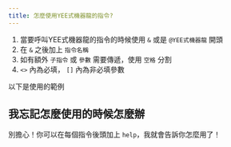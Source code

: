 ---
title: 怎麼使用YEE式機器龍的指令?
---


1. 當要呼叫YEE式機器龍的指令的時候使用 `&` 或是 `@YEE式機器龍` 開頭
2. 在 `&` 之後加上 `指令名稱`
3. 如有額外 `子指令` 或 `參數` 需要傳遞，使用 `空格` 分割
4. `<>` 內為必填， `[]` 內為非必填參數

以下是使用的範例

<Adsense/>

## 我忘記怎麼使用的時候怎麼辦

別擔心！你可以在每個指令後頭加上 `help`，我就會告訴你怎麼用了！

<Adsense/>